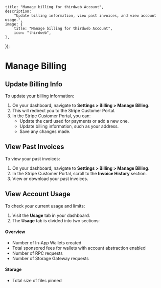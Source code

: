 


	title: "Manage billing for thirdweb Account",
	description:
		"Update billing information, view past invoices, and view account usage.",
	image: {
		title: "Manage billing for thirdweb Account",
		icon: "thirdweb",
	},
});

# Manage Billing

## Update Billing Info

To update your billing information:

1. On your dashboard, navigate to **Settings > Billing > Manage Billing**.
2. This will redirect you to the Stripe Customer Portal.
3. In the Stripe Customer Portal, you can:
   - Update the card used for payments or add a new one.
   - Update billing information, such as your address.
   - Save any changes made.

<DocImage src={billingSettings} />

## View Past Invoices

To view your past invoices:

1. On your dashboard, navigate to **Settings > Billing > Manage Billing**.
2. In the Stripe Customer Portal, scroll to the **Invoice History** section.
3. View or download your past invoices.

<DocImage src={invoicesSettings} />

## View Account Usage

To check your current usage and limits:

1. Visit the **Usage** tab in your dashboard.
2. The **Usage** tab is divided into two sections:

#### Overview
   - Number of In-App Wallets created
   - Total sponsored fees for wallets with account abstraction enabled
   - Number of RPC requests
   - Number of Storage Gateway requests

<DocImage src={usageSettings} />
<DocImage src={rpcSettings} />

#### Storage
   - Total size of files pinned

<DocImage src={storageSettings} />
